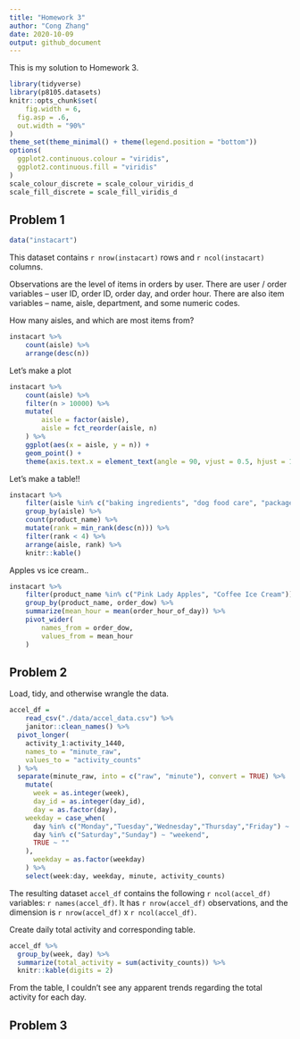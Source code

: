 ```yaml
---
title: "Homework 3"
author: "Cong Zhang"
date: 2020-10-09
output: github_document
---
```


This is my solution to Homework 3.

```r
library(tidyverse)
library(p8105.datasets)
knitr::opts_chunk$set(
	fig.width = 6, 
  fig.asp = .6,
  out.width = "90%"
)
theme_set(theme_minimal() + theme(legend.position = "bottom"))
options(
  ggplot2.continuous.colour = "viridis",
  ggplot2.continuous.fill = "viridis"
)
scale_colour_discrete = scale_colour_viridis_d
scale_fill_discrete = scale_fill_viridis_d
```


## Problem 1

```r
data("instacart")
```

This dataset contains `r nrow(instacart)` rows and `r ncol(instacart)` columns. 

Observations are the level of items in orders by user. There are user / order variables -- user ID, order ID, order day, and order hour. There are also item variables -- name, aisle, department, and some numeric codes. 

How many aisles, and which are most items from?

```r
instacart %>% 
	count(aisle) %>% 
	arrange(desc(n))
```


Let's make a plot

```r
instacart %>% 
	count(aisle) %>% 
	filter(n > 10000) %>% 
	mutate(
		aisle = factor(aisle),
		aisle = fct_reorder(aisle, n)
	) %>% 
	ggplot(aes(x = aisle, y = n)) + 
	geom_point() + 
	theme(axis.text.x = element_text(angle = 90, vjust = 0.5, hjust = 1))
```


Let's make a table!!

```r
instacart %>% 
	filter(aisle %in% c("baking ingredients", "dog food care", "packaged vegetables fruits")) %>% 
	group_by(aisle) %>% 
	count(product_name) %>% 
	mutate(rank = min_rank(desc(n))) %>% 
	filter(rank < 4) %>% 
	arrange(aisle, rank) %>% 
	knitr::kable()
```


Apples vs ice cream..

```r
instacart %>% 
	filter(product_name %in% c("Pink Lady Apples", "Coffee Ice Cream")) %>% 
	group_by(product_name, order_dow) %>% 
	summarize(mean_hour = mean(order_hour_of_day)) %>% 
	pivot_wider(
		names_from = order_dow,
		values_from = mean_hour
	)
```


## Problem 2

Load, tidy, and otherwise wrangle the data.

```r
accel_df = 
	read_csv("./data/accel_data.csv") %>% 
	janitor::clean_names() %>% 
  pivot_longer(
    activity_1:activity_1440,
    names_to = "minute_raw",
    values_to = "activity_counts"
  ) %>% 
  separate(minute_raw, into = c("raw", "minute"), convert = TRUE) %>% 
	mutate(
	  week = as.integer(week),
	  day_id = as.integer(day_id),
	  day = as.factor(day),
    weekday = case_when(
      day %in% c("Monday","Tuesday","Wednesday","Thursday","Friday") ~ "weekday",
      day %in% c("Saturday","Sunday") ~ "weekend",
      TRUE ~ ""
    ),
	  weekday = as.factor(weekday)
	) %>% 
	select(week:day, weekday, minute, activity_counts)
```

The resulting dataset `accel_df` contains the following `r ncol(accel_df)` variables: `r names(accel_df)`. It has `r nrow(accel_df)` observations, and the dimension is `r nrow(accel_df)` x `r ncol(accel_df)`.


Create daily total activity and corresponding table.

```r
accel_df %>% 
  group_by(week, day) %>%
  summarize(total_activity = sum(activity_counts)) %>% 
  knitr::kable(digits = 2)
```

From the table, I couldn't see any apparent trends regarding the total activity for each day.



## Problem 3


